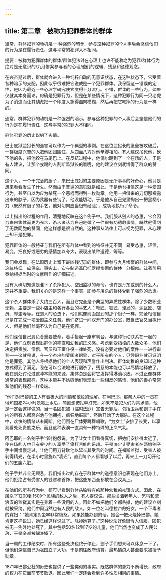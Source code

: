 ```yaml
---
---
---
```

title: 第二章　被称为犯罪群体的群体
---






通常，群体犯罪的动机是一 种强烈的暗示，参与这种犯罪的个人事后会坚信他们的行为是在履行责任，这与平常的犯罪大不相同。

提要：被称为犯罪群体的群体/群体犯法时在心理上也许不能称之为犯罪/群体行为绝对是无意识的/九月惨案参与者的心理/他们的逻辑、残忍和道德观念。

在兴奋期过后，群体就会进入一种纯粹自动的无意识状态，在这种状态下，它受着各种暗示的支配，因此似乎很难把它说成是一个犯罪群体。我保留这一错误的定性，是因为最近一些心理学研究使它变得十分流行。不错，群体的一些行为，如果仅就其本身而论，的确是犯罪行为，但是在某些情况下，这种犯罪行为同一只老虎为了消遣而让其幼虎把一个印度人撕得血肉模糊，然后再把它吃掉的行为是一样的。

通常，群体犯罪的动机是一种强烈的暗示，参与这种犯罪的个人事后会坚信他们的行为是在履行责任，这与平常的犯罪大不相同。

群体犯罪的历史说明了实情。

巴士底狱监狱长的遇害可以作为一个典型的事例。在这位监狱长的堡垒被攻破后，一群极度兴奋的人把他团团围住，从四面八方对他拳脚相加。有人建议吊死他，砍下他的头，把他拴在马尾巴上。在反抗过程中，他偶尔踢到了一个在场的人，于是有人建议，让那个挨踢的人割断监狱长的喉咙，他的建议立刻就博得了群众的赞同。

这个人，一个干完活的厨子，来巴士底狱的主要原因是无所事事的好奇心，他只是想来看看发生了什么。然而由于普遍的意见就是如此，于是他也相信这是一种爱国行为，甚至自以为应为杀死一个恶棍而得到一枚勋章。他用一把借来的刀切那裸露出来的脖子，因为武器有些钝了，他没能切动。于是他从自己兜里掏出一把黑柄小刀（既然有厨子的手艺，他对切肉应当很有经验），成功地执行了命令。

以上指出的过程的作用，清楚地反映在这个例子中。我们服从别人的怂恿，它会因为来自集体而更为强大，杀人者认为自己是做了一件很有功德的事情，既然他得到了无数同胞的赞同，他这样想是很自然的。这种事从法律上可以视为犯罪，从心理上却不是犯罪。

犯罪群体的一般特征与我们在所有群体中看到的特征并无不同：易受怂恿，轻信，易变，把良好或恶劣的感情加以夸大，表现出某种道德，等等。

我们会发现，在法国历史上留下最凶残记录的群体，即参与九月惨案的群体中间，这些特征一应俱全。事实上，它与制造圣巴托罗缪惨案的群体十分相似。让我引用泰纳根据当时的文献所作的详细描述。

没有人确切知道是谁下了杀掉犯人、空出监狱的命令。也许是丹东或别的什么人，这并不重要。我们关心的是这样一个事实，即参与屠杀的群体受到了强烈的怂恿。

这个杀人群体杀了大约三百人，而且它完全是个典型的异质性群体。除了少数职业无赖，主要是一些小店主和各行各业的手艺人：靴匠、锁匠、理发的、泥瓦匠、店员、邮差等等。在别人的怂恿下，他们就像前面提到的那个厨子一样，完全相信自己是在完成一项爱国主义任务。他们挤进一间双开门的办公室，既当法官又当执行人，但是他们丝毫不认为自己是在犯罪。

他们深信自己肩负着重要使命，着手搭起一座审判台，与这种行动联系在一起的是，他们立刻表现出群体的率直和幼稚的正义感。考虑到受指控的人数众多，他们决定把贵族、僧侣、官员和王室仆役一律处死，没有必要对他们的案件一一进行审判——这就是说，在一个杰出的爱国者眼里，对于所有的个人，只凭职业就可证明他是罪犯。其他人将根据他们的个人表现和声誉作出判决。群体幼稚的良知以这种方式得到了满足。现在可以合法地进行屠杀了，残忍的本能也可以尽情地释放了。我在别处讨论过这种本能的来源，集体总是会将它发挥得淋漓尽致。不过正像群体通常的表现那样，这种本能并不妨碍他们表现出一些相反的感情，他们的善心常常和他们的残忍一样极端。

“他们对巴黎的工人有着极大的同情和敏锐的理解。在阿巴耶，那帮人中的一员在得知囚犯24小时没喝上水后，简直想把狱卒打死，如果不是犯人们为其求情，他是一定会这样做的。当一名囚犯被（临时法庭）宣告无罪后，包括卫兵和刽子手在内的所有人都高兴地与他拥抱，疯狂地鼓掌”，然后开始了大屠杀。在这个过程中，欢快的情绪从未间断。他们围在尸体旁跳舞唱歌，“为女士”安排了长凳，以享观看处死贵族之乐。而且这种表演一直具有一种特殊的正义气氛。

阿巴耶的一名刽子手当时抱怨说，为了让女士们看得真切，把她们安排得太近了，使在场的人中只有很少的人享受了痛打贵族的乐趣。于是决定让受害者在两排刽子手中间慢慢走过，让他们用刀背砍他以延长其受苦的时间。在福斯监狱，受害人被剥得精光，在半小时里施以“凌迟”，直到每个人都看够了以后，再来上一刀切开他们的五腹六脏。

刽子手并非全无顾忌，我们指出过的存在于群体中的道德意识也表现在他们身上。他们拒绝占有受害人的钱财和首饰，把这些东西全都放在会议桌上。

在他们的所有行为中，都可以看到群体头脑特有的那种幼稚的推理方式。因此，在屠杀了1200到1500个民族的敌人之后，有人提议说，那些关着老年人、乞丐和流浪汉的监狱其实是在养着一些没用的人，因此不如把他们全都杀掉，他的建议立刻就被采纳。他们中间当然也有人民的敌人，如一位名叫德拉卢的妇女，一个下毒者的寡妇：“她肯定对坐牢非常愤怒，如果她能办到的话，她会一把火烧掉巴黎。她肯定这样说过，她已经这样说过了。除掉她算了。”这种说法好像很令人信服，囚犯被无一例外地处死了，其中包括50名12到17岁的儿童，他们当然也变成了人民公敌，于是全都被解决掉了。

当一周的工作结束时，所有这些处决也终于停止，刽子手们想来可以休息一下了。但他们深信自己为祖国立了大功，于是前往政府请赏。最热情的人甚至要求被授予勋章。

1871年巴黎公社的历史也提供了一些类似的事实。既然群体的势力不断增长，政府的权力在它面前节节败退，因此我们一定还会看到许多性质相同的事情。